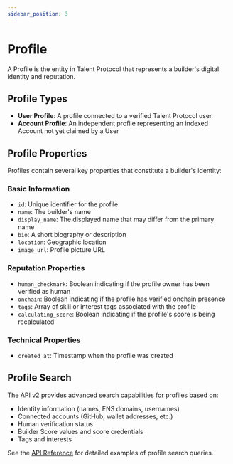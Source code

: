 ```yaml
---
sidebar_position: 3
---
```


# Profile

A Profile is the entity in Talent Protocol that represents a builder's digital identity and reputation.

## Profile Types

- **User Profile**: A profile connected to a verified Talent Protocol user
- **Account Profile**: An independent profile representing an indexed Account not yet claimed by a User

## Profile Properties

Profiles contain several key properties that constitute a builder's identity:

### Basic Information

- `id`: Unique identifier for the profile
- `name`: The builder's name
- `display_name`: The displayed name that may differ from the primary name
- `bio`: A short biography or description
- `location`: Geographic location
- `image_url`: Profile picture URL

### Reputation Properties

- `human_checkmark`: Boolean indicating if the profile owner has been verified as human
- `onchain`: Boolean indicating if the profile has verified onchain presence
- `tags`: Array of skill or interest tags associated with the profile
- `calculating_score`: Boolean indicating if the profile's score is being recalculated

### Technical Properties

- `created_at`: Timestamp when the profile was created

## Profile Search

The API v2 provides advanced search capabilities for profiles based on:

- Identity information (names, ENS domains, usernames)
- Connected accounts (GitHub, wallet addresses, etc.)
- Human verification status
- Builder Score values and score credentials
- Tags and interests

See the [API Reference](/docs/developers/talent-api/api-reference-v2) for detailed examples of profile search queries.
